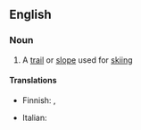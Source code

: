 ==English==

===Noun===
{{en-noun|head=[[ski]] [[run]]}}

# {{context|sports|lang=en}} A [[trail]] or [[slope]] used for [[skiing]]

====Translations====
{{trans-top|trail for skiing}}
* Finnish: {{t+|fi|latu}}, {{t+|fi|rinne}}
{{trans-mid}}
* Italian: {{t+|it|pista|f}}
{{trans-bottom}}
